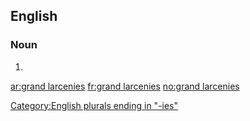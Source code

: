 ==English==

===Noun===
{{head|en|plural|head=[[grand]] [[larcenies]]}}

# {{plural of|grand larceny|lang=en|nocat=1}}

[[Category:English plurals ending in "-ies"]]

[[ar:grand larcenies]]
[[fr:grand larcenies]]
[[no:grand larcenies]]